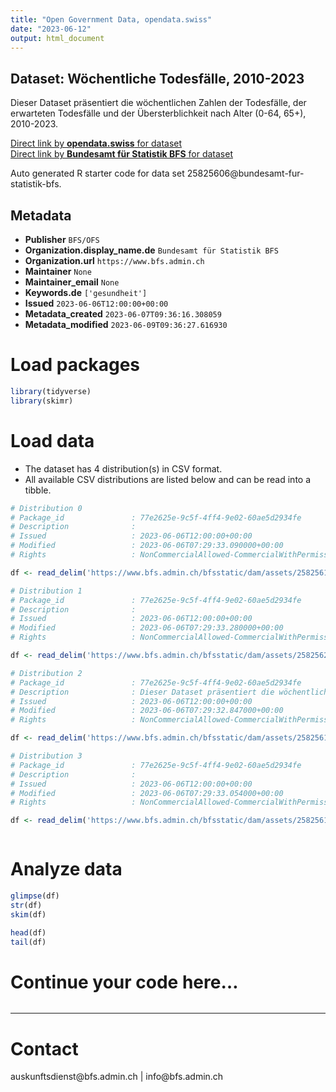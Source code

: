 ```yaml
---
title: "Open Government Data, opendata.swiss"
date: "2023-06-12"
output: html_document
---
```


## Dataset: Wöchentliche Todesfälle, 2010-2023

Dieser Dataset präsentiert die wöchentlichen Zahlen der Todesfälle, der erwarteten Todesfälle und der Übersterblichkeit nach Alter (0-64, 65+), 2010-2023.

[Direct link by **opendata.swiss** for dataset](https://opendata.swiss/de/dataset/wochentliche-todesfalle-2010-20231)<br>
[Direct link by **Bundesamt für Statistik BFS** for dataset](https://www.bfs.admin.ch/asset/de/ts-d-14.03.04.03-wr)

Auto generated R starter code for data set 25825606@bundesamt-fur-statistik-bfs.

## Metadata

- **Publisher** `BFS/OFS`
- **Organization.display_name.de** `Bundesamt für Statistik BFS`
- **Organization.url** `https://www.bfs.admin.ch`
- **Maintainer** `None`
- **Maintainer_email** `None`
- **Keywords.de** `['gesundheit']`
- **Issued** `2023-06-06T12:00:00+00:00`
- **Metadata_created** `2023-06-07T09:36:16.308059`
- **Metadata_modified** `2023-06-09T09:36:27.616930`


# Load packages

```r

library(tidyverse)
library(skimr)

```

# Load data

-   The dataset has 4 distribution(s) in CSV format.
-   All available CSV distributions are listed below and can be read into a tibble.

```r

# Distribution 0
# Package_id               : 77e2625e-9c5f-4ff4-9e02-60ae5d2934fe
# Description              : 
# Issued                   : 2023-06-06T12:00:00+00:00
# Modified                 : 2023-06-06T07:29:33.090000+00:00
# Rights                   : NonCommercialAllowed-CommercialWithPermission-ReferenceRequired

df <- read_delim('https://www.bfs.admin.ch/bfsstatic/dam/assets/25825618/master')

# Distribution 1
# Package_id               : 77e2625e-9c5f-4ff4-9e02-60ae5d2934fe
# Description              : 
# Issued                   : 2023-06-06T12:00:00+00:00
# Modified                 : 2023-06-06T07:29:33.280000+00:00
# Rights                   : NonCommercialAllowed-CommercialWithPermission-ReferenceRequired

df <- read_delim('https://www.bfs.admin.ch/bfsstatic/dam/assets/25825621/master')

# Distribution 2
# Package_id               : 77e2625e-9c5f-4ff4-9e02-60ae5d2934fe
# Description              : Dieser Dataset präsentiert die wöchentlichen Zahlen der Todesfälle, der erwarteten Todesfälle und der Übersterblichkeit nach Alter (0-64, 65+), 2010-2023.
# Issued                   : 2023-06-06T12:00:00+00:00
# Modified                 : 2023-06-06T07:29:32.847000+00:00
# Rights                   : NonCommercialAllowed-CommercialWithPermission-ReferenceRequired

df <- read_delim('https://www.bfs.admin.ch/bfsstatic/dam/assets/25825612/master')

# Distribution 3
# Package_id               : 77e2625e-9c5f-4ff4-9e02-60ae5d2934fe
# Description              : 
# Issued                   : 2023-06-06T12:00:00+00:00
# Modified                 : 2023-06-06T07:29:33.054000+00:00
# Rights                   : NonCommercialAllowed-CommercialWithPermission-ReferenceRequired

df <- read_delim('https://www.bfs.admin.ch/bfsstatic/dam/assets/25825613/master')



```

# Analyze data

```r

glimpse(df)
str(df)
skim(df)

head(df)
tail(df)

```

# Continue your code here...

```r

```

------------------------------------------------------------------------

# Contact

auskunftsdienst@bfs.admin.ch | info@bfs.admin.ch
